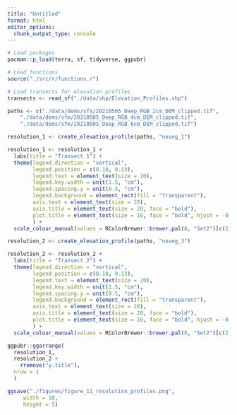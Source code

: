 ```yaml
---
title: "Untitled"
format: html
editor_options: 
  chunk_output_type: console
---
```



```r
# Load packages
pacman::p_load(terra, sf, tidyverse, ggpubr)

# Load functions
source("./src/r/functions.r")

# Load transects for elevation profiles
transects <- read_sf("./data/shp/Elevation_Profiles.shp")
```

```r
paths <- c("./data/dems/sfm/20210505_Deep_RGB_2cm_DEM_clipped.tif",
    "./data/dems/sfm/20210505_Deep_RGB_4cm_DEM_clipped.tif",
    "./data/dems/sfm/20210505_Deep_RGB_6cm_DEM_clipped.tif")

resolution_1 <- create_elevation_profile(paths, "noveg_1")

resolution_1 <- resolution_1 +
  labs(title = "Transect 1") +
  theme(legend.direction = "vertical",
        legend.position = c(0.18, 0.13),
        legend.text = element_text(size = 20),
        legend.key.width = unit(1.5, "cm"),
        legend.spacing.y = unit(0.5, "cm"),
        legend.background = element_rect(fill = "transparent"),
        axis.text = element_text(size = 20),
        axis.title = element_text(size = 20, face = "bold"),
        plot.title = element_text(size = 16, face = "bold", hjust = -0.073)
        ) +
  scale_colour_manual(values = RColorBrewer::brewer.pal(8, "Set2")[c(2,3,5)], labels = c('2 cm', '4 cm', '6 cm'))

resolution_2 <- create_elevation_profile(paths, "noveg_3")

resolution_2 <- resolution_2 +
  labs(title = "Transect 2") +
  theme(legend.direction = "vertical",
        legend.position = c(0.18, 0.13),
        legend.text = element_text(size = 20),
        legend.key.width = unit(1.5, "cm"),
        legend.spacing.y = unit(0.5, "cm"),
        legend.background = element_rect(fill = "transparent"),
        axis.text = element_text(size = 20),
        axis.title = element_text(size = 20, face = "bold"),
        plot.title = element_text(size = 16, face = "bold", hjust = -0.073)
        ) +
  scale_colour_manual(values = RColorBrewer::brewer.pal(8, "Set2")[c(2,3,5)], labels = c('2 cm', '4 cm', '6 cm'))

ggpubr::ggarrange(
  resolution_1,
  resolution_2 + 
    rremove("y.title"),
  nrow = 1
  )

ggsave("./figures/figure_11_resolution_profiles.png",
     width = 10,
     height = 5)
```
